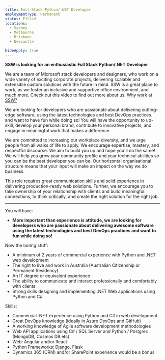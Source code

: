 ```yaml
---
title: Full Stack Python/.NET Developer 
employmentType: Permanent
status: Filled
locations: 
  - Sydney
  - Melbourne
  - Brisbane
  - Newcastle

hideApply: true
---
```

        
**SSW is looking for an enthusiastic Full Stack Python/.NET Developer**


We are a team of Microsoft stack developers and designers, who work on a wide variety of exciting corporate projects, delivering scalable and extensible custom solutions with the future in mind. SSW is a great place to work, as we foster an inclusive and supportive office environment, and much more. Check out this video to find out more about us: [Why work at SSW?](https://youtu.be/tWuutobJtdg)


We are looking for developers who are passionate about delivering cutting-edge software, using the latest technologies and best DevOps practices. and want to have fun while doing so! You will have the opportunity to up-skill, develop your personal brand, contribute to innovative projects, and engage in meaningful work that makes a difference.


We are committed to increasing our workplace diversity, and we urge people from all walks of life to apply. We encourage expertise, mastery, and respectful discourse. We aim to build you up and hope you'll do the same! We will help you grow your community profile and your technical abilities so you can be the best developer you can be. Our horizontal organisational structure means that your input will make an impact on the way we do business.


This role requires great communication skills and solid experience in delivering production-ready web solutions. Further, we encourage you to take ownership of your relationship with clients and build meaningful connections, to think critically, and create the right solution for the right job.




---


You will have:


* **More important than experience is attitude, we are looking for developers who are passionate about delivering awesome software using the latest technologies and best DevOps practices and want to fun while doing so!**


Now the boring stuff:


* A minimum of 2 years of commercial experience with Python and .NET web development
* The right to live and work in Australia (Australian Citizenship or Permanent Residency)
* An IT degree or equivalent experience
* The ability to communicate and interact professionally and comfortably with clients
* Strong skills designing and implementing .NET Web applications using Python and C#


Skills:


* Commercial .NET experience using Python and C# in web development
* Great DevOps knowledge (ideally in Azure DevOps and GitHub)
* A working knowledge of Agile software development methodologies
* Web API applications using C# / SQL Server and Python / Postgres (MongoDB, Cosmos DB etc)
* Web: Angular and/or React
* Python Frameworks: Django, Flask
* Dynamics 365 (CRM) and/or SharePoint experience would be a bonus



